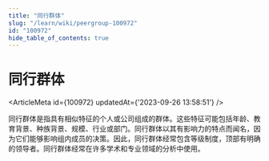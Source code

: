 ```yaml
---
title: "同行群体"
slug: "/learn/wiki/peergroup-100972"
id: "100972"
hide_table_of_contents: true
---
```



# 同行群体

<ArticleMeta id={100972} updatedAt={'2023-09-26 13:58:51'} />
<div className='border-solid border-b border-t-0 my-4 border-[var(--ifm-color-gray-300)]' />

同行群体是指具有相似特征的个人或公司组成的群体。这些特征可能包括年龄、教育背景、种族背景、规模、行业或部门。同行群体以其有影响力的特点而闻名，因为它们能够影响组内成员的决策。因此，同行群体经常包含等级制度，顶部有明确的领导者。同行群体经常在许多学术和专业领域的分析中使用。
